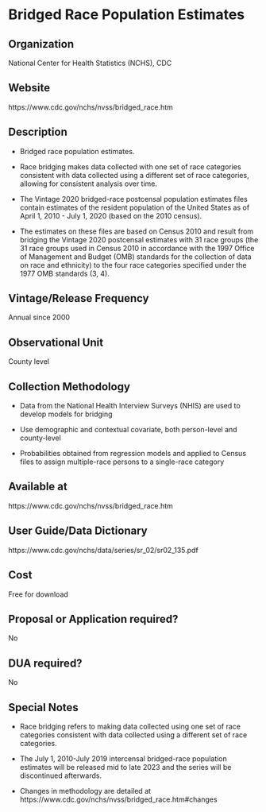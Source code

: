 \mainmatter

<!-- Generated by generateRmd.R; do not edit by hand  -->

# Bridged Race Population Estimates

## Organization
National Center for Health Statistics (NCHS), CDC

## Website
https://www.cdc.gov/nchs/nvss/bridged_race.htm

## Description
* Bridged race population estimates.
* Race bridging makes data collected with one set of race categories consistent with data collected using a different set of race categories, allowing for consistent analysis over time.
* The Vintage 2020 bridged-race postcensal population estimates files contain estimates of the resident population of the United States as of April 1, 2010 - July 1, 2020 (based on the 2010 census).
* The estimates on these files are based on Census 2010 and result from bridging the Vintage 2020 postcensal estimates with 31 race groups (the 31 race groups used in Census 2010 in accordance with the 1997 Office of Management and Budget (OMB) standards for the collection of data on race and ethnicity) to the four race categories specified under the 1977 OMB standards (3, 4).

## Vintage/Release Frequency
Annual since 2000

## Observational Unit
County level

## Collection Methodology
*	Data from the National Health Interview Surveys (NHIS) are used to develop models for bridging 
*	Use demographic and contextual covariate, both person-level and county-level 
*	Probabilities obtained from regression models and applied to Census files to assign multiple-race persons to a single-race category

## Available at
https://www.cdc.gov/nchs/nvss/bridged_race.htm

## User Guide/Data Dictionary
https://www.cdc.gov/nchs/data/series/sr_02/sr02_135.pdf

## Cost
Free for download

## Proposal or Application required?
No

## DUA required?
No

## Special Notes
* Race bridging refers to making data collected using one set of race categories consistent with data collected using a different set of race categories.
* The July 1, 2010-July 2019 intercensal bridged-race population estimates will be released mid to late 2023 and the series will be discontinued afterwards.
* Changes in methodology are detailed at https://www.cdc.gov/nchs/nvss/bridged_race.htm#changes

